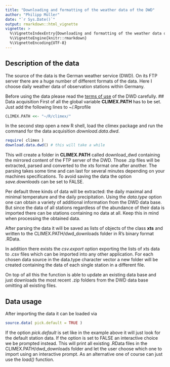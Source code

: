 ```yaml
---
title: "Downloading and formatting of the weather data of the DWD"
author: "Philipp Müller"
date: "`r Sys.Date()`"
output: rmarkdown::html_vignette
vignette: >
  %\VignetteIndexEntry{Downloading and formatting of the weather data of the DWD}
  %\VignetteEngine{knitr::rmarkdown}
  %\VignetteEncoding{UTF-8}
---
```


## Description of the data
The source of the data is the German weather service (DWD). On its FTP server there are a huge number of different formats of the data. Here I choose daily weather data of observation stations within Germany.

Before using the data please read the [terms of use](ftp://ftp-cdc.dwd.de/pub/CDC/Terms_of_use.pdf) of the DWD carefully.
## Data acquisition
First of all the global variable **CLIMEX.PATH** has to be set. Just add the following lines to ~/.Rprofile
```r
CLIMEX.PATH <<- "~/R/climex/"
```

In the second step open a new R shell, load the climex package and run the command for the data acquisition *download.data.dwd*.
```r
require( climex )
download.data.dwd() # this will take a while
```

This will create a folder in **CLIMEX.PATH** called download_dwd containing the mirrored content of the FTP server of the DWD. Those .zip files will be extracted, parsed and converted to the xts format one after another. The parsing takes some time and can last for several minutes depending on your machines specifications. To avoid saving the data the option *save.downloads* can be set to FALSE.

Per default three kinds of data will be extracted: the daily maximal and minimal temperature and the daily precipitation. Using the *data.type* option one can obtain a variety of additional information from the DWD data base. But since the data of all stations regardless of the abundance of their data is imported there can be stations containing no data at all. Keep this in mind when processing the obtained data.

After parsing the data it will be saved as lists of objects of the class **xts** and written to the CLIMEX.PATH/dwd_downloads folder in R's binary format .RData.

In addition there exists the *csv.export* option exporting the lists of xts data to .csv files which can be imported into any other application. For each chosen data source in the data.type character vector a new folder will be created containing the data of each single station in a different file. 

On top of all this the function is able to update an existing data base and just downloads the most recent .zip folders from the DWD data base omitting all existing files.

## Data usage
After importing the data it can be loaded via

```r
source.data( pick.default = TRUE )
```
If the option *pick.default* is set like in the example above it will just look for the default station data. If the option is set to FALSE an interactive choice we be prompted instead.
This will print all existing .RData files in the CLIMEX.PATH/dwd_downloads folder and let the user choose which one to import using an interactive prompt. As an alternative one of course can just use the *load()* function.

